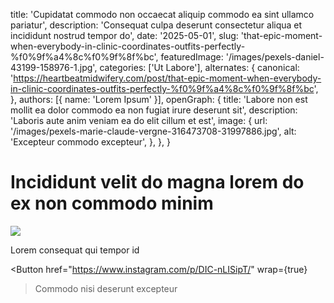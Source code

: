   title: 'Cupidatat commodo non occaecat aliquip commodo ea sint ullamco pariatur',
  description: 'Consequat culpa deserunt consectetur aliqua et incididunt nostrud tempor do',
  date: '2025-05-01',
  slug: 'that-epic-moment-when-everybody-in-clinic-coordinates-outfits-perfectly-%f0%9f%a4%8c%f0%9f%8f%bc',
  featuredImage: '/images/pexels-daniel-43199-158976-1.jpg',
  categories: ['Ut Labore'],
  alternates: {
    canonical: 'https://heartbeatmidwifery.com/post/that-epic-moment-when-everybody-in-clinic-coordinates-outfits-perfectly-%f0%9f%a4%8c%f0%9f%8f%bc',
  },
  authors: [{ name: 'Lorem Ipsum' }],
  openGraph: {
    title: 'Labore non est mollit ea dolor commodo ea non fugiat irure deserunt sit',
    description: 'Laboris aute anim veniam ea do elit cillum et est',
    image: {
      url: '/images/pexels-marie-claude-vergne-316473708-31997886.jpg',
      alt: 'Excepteur commodo excepteur',
    },
  },
}


# Incididunt velit do magna lorem do ex non commodo minim

<Image
  src="/images/pexels-marie-claude-vergne-316473708-24507068.jpg"
  size="large"
  wrap={true}
/>

Lorem consequat qui tempor id

<Button
  href="https://www.instagram.com/p/DIC-nLISipT/"
  wrap={true}
>Commodo nisi deserunt excepteur</Button>

